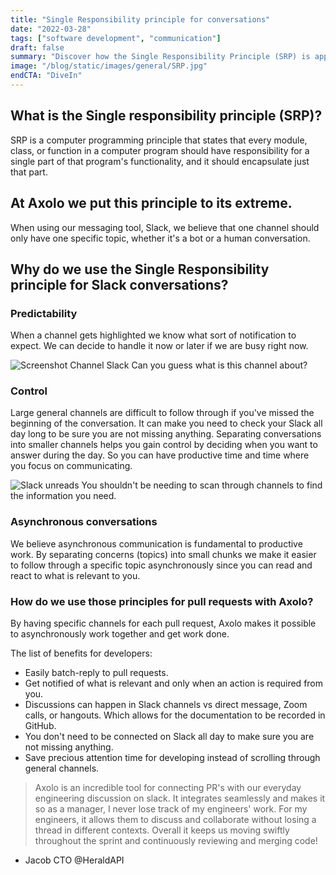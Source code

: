 ```yaml
---
title: "Single Responsibility principle for conversations"
date: "2022-03-28"
tags: ["software development", "communication"]
draft: false
summary: "Discover how the Single Responsibility Principle (SRP) is applied to conversations at Axolo. Learn how our messaging tool, Slack, prioritizes focused discussions by limiting each channel to a single topic, ensuring efficient communication and improved productivity."
image: "/blog/static/images/general/SRP.jpg"
endCTA: "DiveIn"
---
```


## What is the Single responsibility principle (SRP)?

SRP is a computer programming principle that states that every module, class, or function in a computer program should have responsibility for a single part of that program's functionality, and it should encapsulate just that part.

## At Axolo we put this principle to its extreme.

When using our messaging tool, Slack, we believe that one channel should only have one specific topic, whether it's a bot or a human conversation.

## Why do we use the Single Responsibility principle for Slack conversations?

### Predictability

When a channel gets highlighted we know what sort of notification to expect. We can decide to handle it now or later if we are busy right now.

<div
  style={{
    display: "flex",
    justifyContent: "center",
    alignItems: "center",
    flexDirection: "column",
  }}
>
  <Image
    width={270}
    height={92}
    src="/blog/static/images/SRP/block_soon.jpg"
    alt="Screenshot Channel Slack"
  />
  Can you guess what is this channel about?
</div>

### Control

Large general channels are difficult to follow through if you've missed the beginning of the conversation. It can make you need to check your Slack all day long to be sure you are not missing anything. Separating conversations into smaller channels helps you gain control by deciding when you want to answer during the day. So you can have productive time and time where you focus on communicating.

<div
  style={{
    display: "flex",
    justifyContent: "center",
    alignItems: "center",
    flexDirection: "column",
  }}
>
  <Image
    width={279}
    height={131}
    src="/blog/static/images/SRP/slack-unreads.png"
    alt="Slack unreads"
  />
  You shouldn't be needing to scan through channels to find the information you need.
</div>

### Asynchronous conversations

We believe asynchronous communication is fundamental to productive work. By separating concerns (topics) into small chunks we make it easier to follow through a specific topic asynchronously since you can read and react to what is relevant to you.

### How do we use those principles for pull requests with Axolo?

By having specific channels for each pull request, Axolo makes it possible to asynchronously work together and get work done.

The list of benefits for developers:

- Easily batch-reply to pull requests.
- Get notified of what is relevant and only when an action is required from you.
- Discussions can happen in Slack channels vs direct message, Zoom calls, or hangouts. Which allows for the documentation to be recorded in GitHub.
- You don't need to be connected on Slack all day to make sure you are not missing anything.
- Save precious attention time for developing instead of scrolling through general channels.

> Axolo is an incredible tool for connecting PR's with our everyday engineering discussion on slack. It integrates seamlessly and makes it so as a manager, I never lose track of my engineers' work.
> For my engineers, it allows them to discuss and collaborate without losing a thread in different contexts. Overall it keeps us moving swiftly throughout the sprint and continuously reviewing and merging code!

- Jacob CTO @HeraldAPI
